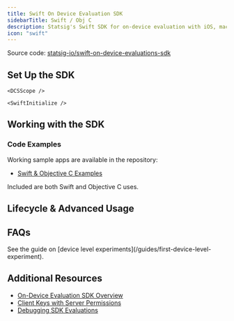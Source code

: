 ```yaml
---
title: Swift On Device Evaluation SDK
sidebarTitle: Swift / Obj C
description: Statsig's Swift SDK for on-device evaluation with iOS, macOS, tvOS, and watchOS.
icon: "swift"
---
```





<Callout icon="github">
Source code: <a href="https://github.com/statsig-io/swift-on-device-evaluations-sdk" target="_blank" rel="noreferrer">statsig-io/swift-on-device-evaluations-sdk</a>
</Callout>

<OnDeviceEvalProsAndCons sdkName="SwiftOnDeviceEvaluations" otherSDKName="Swift Precomputed Evaluations SDK" otherSDKLink="/client/iosClientSDK" />

## Set Up the SDK

<Steps>
  <Step title="Install the SDK">
    <Installation />
    <SwiftInstallation />
  </Step>
  <Step title="Initialize the SDK">
    <Initialization />
    
    <DCSScope />

    <SwiftInitialize />
  </Step>
</Steps>

## Working with the SDK

<checkGateIntro />
<SwiftCheckGate />

<getDynamicConfigIntro />
<SwiftGetConfig />

<getExperimentLayerIntro />
<SwiftGetExperiment />

<logEventIntro />
<SwiftLogEvent />

### Code Examples

Working sample apps are available in the repository:

- [Swift & Objective C Examples](https://github.com/statsig-io/swift-on-device-evaluations-sdk/tree/main/Sample/App/Examples/OnDeviceEvaluations)

Included are both Swift and Objective C uses.

<statsigUserIntro />

<SwiftCreateStatsigUser />

<privateAttributes />

<SwiftGlobalUser />

<StatsigUserNotes />

<statsigOptionsIntro />

<SwiftOptions />

## Lifecycle & Advanced Usage

<shuttingDown />
<SwiftShutdown />

<SwiftPostInitSyncing />

<SwiftLocalOverrides />

## FAQs

<SwiftFaqs />

<AccordionGroup>
  <Accordion title="How do I run experiments for logged out users?">
    See the guide on [device level experiments](/guides/first-device-level-experiment).
  </Accordion>
</AccordionGroup>

## Additional Resources

- [On-Device Evaluation SDK Overview](/client/onDevice)
- [Client Keys with Server Permissions](/sdk-keys/api-keys/#client-keys-with-server-permissions)
- [Debugging SDK Evaluations](/sdk/debugging)
